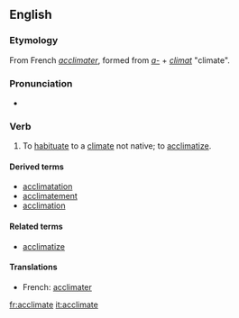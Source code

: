 ==English==
===Etymology===
From French ''[[acclimater]]'', formed from ''[[a-]]'' + ''[[climat]]'' "climate".

===Pronunciation===
*{{audio|en-us-acclimate.ogg|Audio (US)}}

===Verb===
{{en-verb|acclimat|ing}}

# {{transitive}} To [[habituate]] to a [[climate]] not native; to [[acclimatize]].

====Derived terms====
* [[acclimatation]]
* [[acclimatement]]
* [[acclimation]]

====Related terms====
* [[acclimatize]]

====Translations====
{{top}}
* French: [[acclimater]]
{{mid}}
{{bottom}}

[[fr:acclimate]]
[[it:acclimate]]